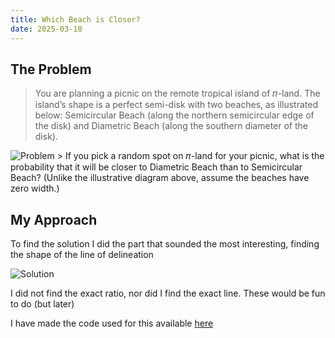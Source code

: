 ```yaml
---
title: Which Beach is Closer?
date: 2025-03-18
---
```


## The Problem

> You are planning a picnic on the remote tropical island of 𝜋-land. The island’s shape is a perfect semi-disk with two beaches, as illustrated below: Semicircular Beach (along the northern semicircular edge of the disk) and Diametric Beach (along the southern diameter of the disk).
<img src="/_static/images/beachProblem.jpg" alt="Problem" />
> If you pick a random spot on 𝜋-land for your picnic, what is the probability that it will be closer to Diametric Beach than to Semicircular Beach? (Unlike the illustrative diagram above, assume the beaches have zero width.)


## My Approach

To find the solution I did the part that sounded the most interesting, finding the shape of the line of delineation

<img src="/_static/images/beachSolution.png" alt="Solution" />

I did not find the exact ratio, nor did I find the exact line. These would be fun to do (but later)

I have made the code used for this available [here](https://gist.github.com/trbarron/e810448628d6767e4c85cfe228bc9b63)
